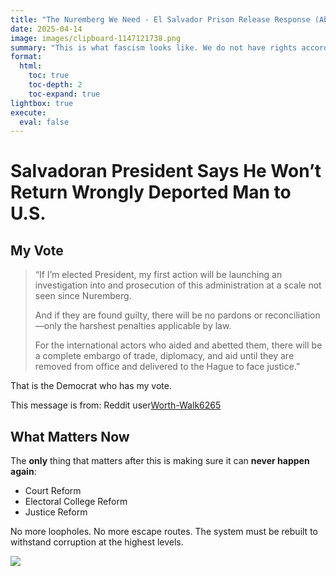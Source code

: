 ```yaml
---
title: "The Nuremberg We Need - El Salvador Prison Release Response (Abrego Garcia)"
date: 2025-04-14
image: images/clipboard-1147121738.png
summary: "This is what fascism looks like. We do not have rights according to this regime. And now Trump's saying he's open to sending American citizens convicted of violent crimes to the same prison. "
format:
  html:
    toc: true
    toc-depth: 2
    toc-expand: true
lightbox: true
execute: 
  eval: false
---
```


# Salvadoran President Says He Won’t Return Wrongly Deported Man to U.S.

::: {.callout-important collapse="false" appearance="default" icon="true"}
## My Vote

> “If I'm elected President, my first action will be launching an investigation into and prosecution of this administration at a scale not seen since Nuremberg.
>
> And if they are found guilty, there will be no pardons or reconciliation—only the harshest penalties applicable by law.
>
> For the international actors who aided and abetted them, there will be a complete embargo of trade, diplomacy, and aid until they are removed from office and delivered to the Hague to face justice.”
:::

That is the Democrat who has my vote.

This message is from: Reddit user[Worth-Walk6265](https://www.reddit.com/user/Worth-Walk6265/)

## What Matters Now

The **only** thing that matters after this is making sure it can **never happen again**:

-   Court Reform\
-   Electoral College Reform\
-   Justice Reform

No more loopholes. No more escape routes. The system must be rebuilt to withstand corruption at the highest levels.

![](images/clipboard-1147121738.png)
